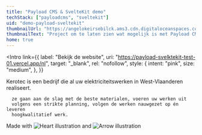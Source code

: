 ```yaml
---
title: "Payload CMS & SvelteKit demo"
techStack: ["payloadcms", "sveltekit"]
uid: "demo-payload-sveltekit"
thumbnailUrl: "https://angelokeirsebilck.ams3.cdn.digitaloceanspaces.com/ak-astro%2Fimages%2Fpayloadcms-sveltekit-2.jpg"
thumbnailText: "Project om te laten zien wat mogelijk is met Payload CMS en SvelteKit. SvelteKit zorgt voor zeer snelle laad tijden."
home: true
---
```



<Intro
  link={{
    label: "Bekijk de website",
    uri: "https://payload-svelktekit-test-01.vercel.app/nl",
    target: "_blank",
    rel: "nofollow",
    style: {
      intent: "pink",
      size: "medium",
    },
  }}
>
  <div slot="text">
      Kerotec is een bedrijf die al uw elektriciteitswerken in
      West-Vlaanderen realiseert.

      ze gaan aan de slag met de beste materialen, voeren uw werken uit
      volgens een strikte planning, volgen de werken nauwgezet op én leveren
      hoogkwalitatief werk.
  </div>
  <div slot="rightSide">
    <div class="lg:grid grid-cols-9">
      <div
        class="col-start-3 col-span-7 relative flex flex-col justify-center"
      >
        <div class="inline-flex items-center text-2xl mb-4 relative">
          <span> Made with</span>
          <img src={love} alt="Heart illustration" class="mx-2" />
          and
          <img src={techArrow} alt="Arrow illustration" class="ml-2 transform translate-y-2" />
        </div>
        <div class="flex flex-wrap gap-6 [&_>_svg]:w-auto [&_>_svg]:h-12">
          <TechLogos techName={"payloadcms"} />
          <TechLogos techName={"sveltekit"} />
        </div>
      </div>
    </div>
  </div>
</Intro>

